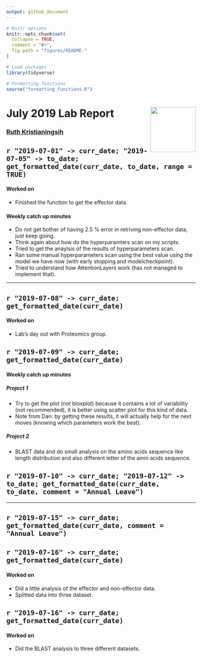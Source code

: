 ```yaml
---
output: github_document
---
```


```r
# Knitr options
knitr::opts_chunk$set(
  collapse = TRUE,
  comment = "#>",
  fig.path = "figures/README-"
)

# Load packages
library(tidyverse)

# Formatting functions
source("formatting_functions.R")
```

# July 2019 Lab Report <img src="figures/tsl-logo.png" align="right" width="120" />

### [Ruth Kristianingsih](https://github.com/ruthkr)


## `r "2019-07-01" -> curr_date; "2019-07-05" -> to_date; get_formatted_date(curr_date, to_date, range = TRUE)`

<!-- Commits: `#r gitlogr::get_git_commit_count(curr_date)` -->

#### Worked on

- Finished the function to get the effector data.

#### Weekly catch up minutes

- Do not get bother of having 2.5 % error in retriving non-effector data, just keep going.
- Think again about how do the hyperparamters scan on my scripts.
- Tried to get the anaylsis of the results of hyperparameters scan.
- Ran some manual hyperparameters scan using the best value using the model we have now (with early stopping and modelcheckpoint).
- Tried to understand how AttentionLayers work (has not managed to implement that).


***


## `r "2019-07-08" -> curr_date; get_formatted_date(curr_date)`

<!-- Commits: `#r gitlogr::get_git_commit_count(curr_date)` -->

#### Worked on

- Lab's day out with Proteomics group.

## `r "2019-07-09" -> curr_date; get_formatted_date(curr_date)`

<!-- Commits: `#r gitlogr::get_git_commit_count(curr_date)` -->

#### Weekly catch up minutes

##### Project 1
- Try to get the plot (not bloxplot) because it contains a lot of variability (not recommended), it is better using scatter plot for this kind of data.
- Note from Dan: by getting these results, it will actually help for the next moves (knowing which parameters work the best).

##### Project 2
- BLAST data and do small analysis on the amino acids sequence like length distribution and also different letter of the amin acids sequence.

## `r "2019-07-10" -> curr_date; "2019-07-12" -> to_date; get_formatted_date(curr_date, to_date, comment = "Annual Leave")`

<!-- Commits: `#r gitlogr::get_git_commit_count(curr_date)` -->

***

## `r "2019-07-15" -> curr_date; get_formatted_date(curr_date, comment = "Annual Leave")`

<!-- Commits: `#r gitlogr::get_git_commit_count(curr_date)` -->

## `r "2019-07-16" -> curr_date; get_formatted_date(curr_date)`

<!-- Commits: `#r gitlogr::get_git_commit_count(curr_date)` -->

#### Worked on

- Did a little analysis of the effector and non-effector data.
- Splitted data into three dataset.

## `r "2019-07-16" -> curr_date; get_formatted_date(curr_date)`

<!-- Commits: `#r gitlogr::get_git_commit_count(curr_date)` -->

#### Worked on

- Did the BLAST analysis to three different datasets.
